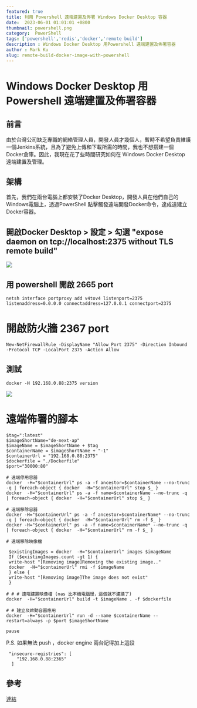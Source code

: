 ```yaml
---
featured: true
title: 利用 Powershell 遠端建置及佈署 Windows Docker Desktop 容器
date:  2023-06-01 01:01:01 +0800
thumbnail: powershell.png
category:  PowerShell
tags: ['powershell','redis','docker','remote build']
description : Windows Docker Desktop 用Powershell 遠端建置及佈署容器
author : Mark Ku
slug: remote-build-docker-image-with-powershell
---
```

# Windows Docker Desktop 用Powershell 遠端建置及佈署容器
## 前言
由於台灣公司缺乏專職的網絡管理人員，開發人員才幾個人，暫時不希望負責維護一個Jenkins系統，且為了避免上傳和下載所需的時間，我也不想搭建一個Docker倉庫。因此，我現在花了些時間研究如何在 Windows Docker Desktop 遠端建置及管理。

## 架構
首先，我們在兩台電腦上都安裝了Docker Desktop，開發人員在他們自己的Windows電腦上，透過PowerShell 點擊觸發遠端開發Docker命令，達成遠建立Docker容器。

## 開啟Docker Desktop > 設定 > 勾選 "expose daemon on tcp://localhost:2375 without TLS remote build"
![](https://i.imgur.com/5pkjVit.png)

## 用 powershell 開啟 2665 port
```
netsh interface portproxy add v4tov4 listenport=2375 listenaddress=0.0.0.0 connectaddress=127.0.0.1 connectport=2375
```
# 開啟防火牆 2367 port
```
New-NetFirewallRule -DisplayName "Allow Port 2375" -Direction Inbound -Protocol TCP -LocalPort 2375 -Action Allow
```

## 測試
```
docker -H 192.168.0.88:2375 version
```
![](https://i.imgur.com/2kT4EHq.png)

# 遠端佈署的腳本

```
$tag=":latest"
$imageShortName="de-next-ap"
$imageName = $imageShortName + $tag
$containerName = $imageShortName + "-1"
$containerUrl = "192.168.0.88:2375"
$dockerfile = "./Dockerfile"
$port="30000:80"

# 遠端停用容器
docker  -H="$containerUrl" ps -a -f ancestor=$containerName --no-trunc -q | foreach-object { docker  -H="$containerUrl" stop $_ }
docker  -H="$containerUrl" ps -a -f name=$containerName --no-trunc -q | foreach-object { docker  -H="$containerUrl" stop $_ }

# 遠端移除容器
docker -H="$containerUrl" ps -a -f ancestor=$containerName* --no-trunc -q | foreach-object { docker  -H="$containerUrl" rm -f $_ }
docker -H="$containerUrl" ps -a -f name=$containerName* --no-trunc -q | foreach-object { docker  -H="$containerUrl" rm -f $_ }

# 遠端移除映像檔

 $existingImages = docker  -H="$containerUrl" images $imageName
 If ($existingImages.count -gt 1) {
 write-host "[Removing image]Removing the existing image.."
 docker  -H="$containerUrl" rmi -f $imageName
 } else {
 write-host "[Removing image]The image does not exist"
 }

# # # 遠端建置映像檔 (nas 比本機電腦慢，這個就不建議了)
docker  -H="$containerUrl" build -t $imageName . -f $dockerfile

# # 建立及啟動容器應用
docker  -H="$containerUrl" run -d --name $containerName --restart=always -p $port $imageShortName

pause
```

P.S. 如果無法 push ，docker engine 兩台記得加上這段
```
 "insecure-registries": [
    "192.168.0.88:2365"
  ]
```
## 參考

[連結](https://yfxie.com/build-docker-image-on-remote-windows-host/)
